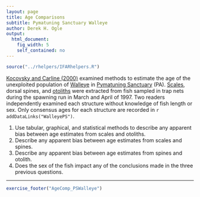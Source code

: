 ```yaml
---
layout: page
title: Age Comparisons
subtitle: Pymatuning Sanctuary Walleye
author: Derek H. Ogle
output: 
  html_document: 
    fig_width: 5
    self_contained: no
---
```

```r
source("../rhelpers/IFARhelpers.R")
```

[Kocovsky and Carline (2000)](http://www.tandfonline.com/doi/abs/10.1577/1548-8675%282000%29020%3C1044%3AACOMFE%3E2.0.CO%3B2) examined methods to estimate the age of the unexploited population of [Walleye](https://en.wikipedia.org/wiki/Walleye) in [Pymatuning Sanctuary](http://www.fish.state.pa.us/stocking/warmcool/pyma_spring03.htm) (PA).  [Scales](https://en.wikipedia.org/wiki/Fish_scale), dorsal spines, and [otoliths](https://en.wikipedia.org/wiki/Otolith) were extracted from fish sampled in trap nets during the spawning run in March and April of 1997. Two readers independently examined each structure without knowledge of fish length or sex.  Only consensus ages for each structure are recorded in `r addDataLinks("WalleyePS")`.

1. Use tabular, graphical, and statistical methods to describe any apparent bias between age estimates from scales and otoliths.
1. Describe any apparent bias between age estimates from scales and spines.
1. Describe any apparent bias between age estimates from spines and otolith.
1. Does the sex of the fish impact any of the conclusions made in the three previous questions.

---
```r
exercise_footer("AgeComp_PSWalleye")
```
